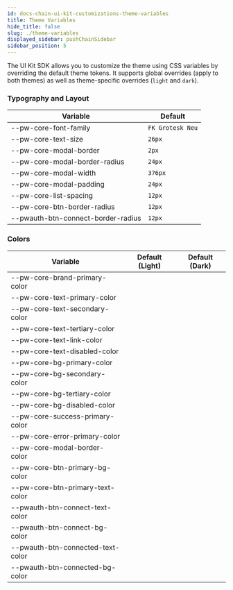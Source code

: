 ```yaml
---
id: docs-chain-ui-kit-customizations-theme-variables
title: Theme Variables
hide_title: false
slug: ./theme-variables
displayed_sidebar: pushChainSidebar
sidebar_position: 5
---
```


<head>
  <title>{`Theme Variables | Customizations | UI Kit | Push Chain Docs`}</title>
</head>


<!-- Content Start -->

The UI Kit SDK allows you to customize the theme using CSS variables by overriding the default theme tokens. It supports global overrides (apply to both themes) as well as theme-specific overrides (`light` and `dark`).

### Typography and Layout

| Variable                           | Default          |
| ---------------------------------- | ---------------- |
| --pw-core-font-family              | `FK Grotesk Neu` |
| --pw-core-text-size                | `26px`           |
| --pw-core-modal-border             | `2px`            |
| --pw-core-modal-border-radius      | `24px`           |
| --pw-core-modal-width              | `376px`          |
| --pw-core-modal-padding            | `24px`           |
| --pw-core-list-spacing             | `12px`           |
| --pw-core-btn-border-radius        | `12px`           |
| --pwauth-btn-connect-border-radius | `12px`           |

### Colors

| Variable                          | Default (Light) | Default (Dark) |
| --------------------------------- | --------------- | -------------- |
| --pw-core-brand-primary-color     | <ColorSwatch color="#D548EC" /> | <ColorSwatch color="#CF59E2" /> |
| --pw-core-text-primary-color      | <ColorSwatch color="#17181B" /> | <ColorSwatch color="#F5F6F8" /> |
| --pw-core-text-secondary-color    | <ColorSwatch color="#313338" /> | <ColorSwatch color="#C4CBD5" /> |
| --pw-core-text-tertiary-color     | <ColorSwatch color="#8C93A0" /> | <ColorSwatch color="#757D8D" /> |
| --pw-core-text-link-color         | <ColorSwatch color="#C742DD" /> | <ColorSwatch color="#CF59E2" /> |
| --pw-core-text-disabled-color     | <ColorSwatch color="#B0B3B9" /> | <ColorSwatch color="#757D8D" /> |
| --pw-core-bg-primary-color        | <ColorSwatch color="#F5F6F8" /> | <ColorSwatch color="#17181B" /> |
| --pw-core-bg-secondary-color      | <ColorSwatch color="#FFFFFF" /> | <ColorSwatch color="#202124" /> |
| --pw-core-bg-tertiary-color       | <ColorSwatch color="#EAEBF2" /> | <ColorSwatch color="#313338" /> |
| --pw-core-bg-disabled-color       | <ColorSwatch color="#EAEBF2" /> | <ColorSwatch color="#313338" /> |
| --pw-core-success-primary-color   | <ColorSwatch color="#00A47F" /> | <ColorSwatch color="#51DCBD" /> |
| --pw-core-error-primary-color     | <ColorSwatch color="#D43B3B" /> | <ColorSwatch color="#FFB1B1" /> |
| --pw-core-modal-border-color      | <ColorSwatch color="#CF59E2" /> | <ColorSwatch color="#D548EC" /> |
| --pw-core-btn-primary-bg-color    | <ColorSwatch color="#D548EC" /> | <ColorSwatch color="#D548EC" /> |
| --pw-core-btn-primary-text-color  | <ColorSwatch color="#FFFFFF" /> | <ColorSwatch color="#FFFFFF" /> |
| --pwauth-btn-connect-text-color   | <ColorSwatch color="#FFFFFF" /> | <ColorSwatch color="#FFFFFF" /> |
| --pwauth-btn-connect-bg-color     | <ColorSwatch color="#D548EC" /> | <ColorSwatch color="#D548EC" /> |
| --pwauth-btn-connected-text-color | <ColorSwatch color="#FFFFFF" /> | <ColorSwatch color="#FFFFFF" /> |
| --pwauth-btn-connected-bg-color   | <ColorSwatch color="#000000" /> | <ColorSwatch color="#000000" /> |
